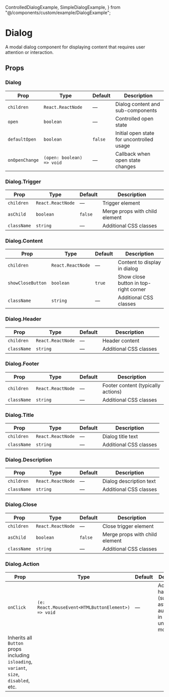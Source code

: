   ControlledDialogExample,
  SimpleDialogExample,
} from "@/components/custom/example/DialogExample";


# Dialog

A modal dialog component for displaying content that requires user attention or interaction.

<InstallTabs components="Dialog" />

<SimpleDialogExample />
<ControlledDialogExample />

## Props

### Dialog

| Prop           | Type                      | Default | Description                               |
| -------------- | ------------------------- | ------- | ----------------------------------------- |
| `children`     | `React.ReactNode`         | —       | Dialog content and sub-components         |
| `open`         | `boolean`                 | —       | Controlled open state                     |
| `defaultOpen`  | `boolean`                 | `false` | Initial open state for uncontrolled usage |
| `onOpenChange` | `(open: boolean) => void` | —       | Callback when open state changes          |

### Dialog.Trigger

| Prop        | Type              | Default | Description                    |
| ----------- | ----------------- | ------- | ------------------------------ |
| `children`  | `React.ReactNode` | —       | Trigger element                |
| `asChild`   | `boolean`         | `false` | Merge props with child element |
| `className` | `string`          | —       | Additional CSS classes         |

### Dialog.Content

| Prop              | Type              | Default | Description                           |
| ----------------- | ----------------- | ------- | ------------------------------------- |
| `children`        | `React.ReactNode` | —       | Content to display in dialog          |
| `showCloseButton` | `boolean`         | `true`  | Show close button in top-right corner |
| `className`       | `string`          | —       | Additional CSS classes                |

### Dialog.Header

| Prop        | Type              | Default | Description            |
| ----------- | ----------------- | ------- | ---------------------- |
| `children`  | `React.ReactNode` | —       | Header content         |
| `className` | `string`          | —       | Additional CSS classes |

### Dialog.Footer

| Prop        | Type              | Default | Description                        |
| ----------- | ----------------- | ------- | ---------------------------------- |
| `children`  | `React.ReactNode` | —       | Footer content (typically actions) |
| `className` | `string`          | —       | Additional CSS classes             |

### Dialog.Title

| Prop        | Type              | Default | Description            |
| ----------- | ----------------- | ------- | ---------------------- |
| `children`  | `React.ReactNode` | —       | Dialog title text      |
| `className` | `string`          | —       | Additional CSS classes |

### Dialog.Description

| Prop        | Type              | Default | Description             |
| ----------- | ----------------- | ------- | ----------------------- |
| `children`  | `React.ReactNode` | —       | Dialog description text |
| `className` | `string`          | —       | Additional CSS classes  |

### Dialog.Close

| Prop        | Type              | Default | Description                    |
| ----------- | ----------------- | ------- | ------------------------------ |
| `children`  | `React.ReactNode` | —       | Close trigger element          |
| `asChild`   | `boolean`         | `false` | Merge props with child element |
| `className` | `string`          | —       | Additional CSS classes         |

### Dialog.Action

| Prop                                                                                   | Type                                               | Default | Description                                                       |
| -------------------------------------------------------------------------------------- | -------------------------------------------------- | ------- | ----------------------------------------------------------------- |
| `onClick`                                                                              | `(e: React.MouseEvent<HTMLButtonElement>) => void` | —       | Action handler (supports async, auto-closes in uncontrolled mode) |
| Inherits all `Button` props including `isloading`, `variant`, `size`, `disabled`, etc. |                                                    |         |
